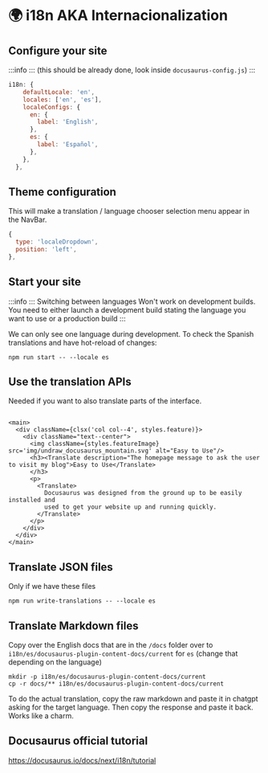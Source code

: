 # 🌍 i18n AKA Internacionalization

## Configure your site 

:::info
::: (this should be already done, look inside `docusaurus-config.js`)
:::

```js
i18n: {
    defaultLocale: 'en',
    locales: ['en', 'es'],
    localeConfigs: {
      en: {
        label: 'English',
      },
      es: {
        label: 'Español',
      },
    },
  },
```

## Theme configuration

This will make a translation / language chooser selection menu appear in the NavBar. 



```js
{
  type: 'localeDropdown',
  position: 'left',
},
```

## Start your site

:::info
::: Switching between languages Won't work on development builds. You need to either launch a development build stating the language you want to use or a production build
:::

We can only see one language during development. To check the Spanish translations and have hot-reload of changes: 

```npm run start -- --locale es```

## Use the translation APIs

Needed if you want to also translate parts of the interface.

```

<main>
  <div className={clsx('col col--4', styles.feature)}>
    <div className="text--center">
      <img className={styles.featureImage} src='img/undraw_docusaurus_mountain.svg' alt="Easy to Use"/>
      <h3><Translate description="The homepage message to ask the user to visit my blog">Easy to Use</Translate>
      </h3>
      <p>
        <Translate>
          Docusaurus was designed from the ground up to be easily installed and
          used to get your website up and running quickly.
        </Translate>
      </p>
    </div>
  </div>
</main>
```

## Translate JSON files

Only if we have these files

```npm run write-translations -- --locale es```

## Translate Markdown files

Copy over the English docs that are in the `/docs` folder over to `i18n/es/docusaurus-plugin-content-docs/current` for `es` (change that depending on the language)

```
mkdir -p i18n/es/docusaurus-plugin-content-docs/current
cp -r docs/** i18n/es/docusaurus-plugin-content-docs/current
```

To do the actual translation, copy the raw markdown and paste it in chatgpt asking for the target language. Then copy the response and paste it back. Works like a charm.

## Docusaurus official tutorial
https://docusaurus.io/docs/next/i18n/tutorial